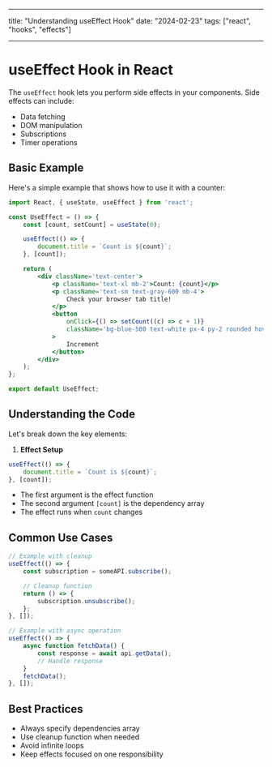 
---

title: "Understanding useEffect Hook"
date: "2024-02-23"
tags: ["react", "hooks", "effects"]

---

# useEffect Hook in React

The `useEffect` hook lets you perform side effects in your components. Side effects can include:

-   Data fetching
-   DOM manipulation
-   Subscriptions
-   Timer operations

## Basic Example

Here's a simple example that shows how to use it with a counter:

```jsx
import React, { useState, useEffect } from 'react';

const UseEffect = () => {
    const [count, setCount] = useState(0);

    useEffect(() => {
        document.title = `Count is ${count}`;
    }, [count]);

    return (
        <div className='text-center'>
            <p className='text-xl mb-2'>Count: {count}</p>
            <p className='text-sm text-gray-600 mb-4'>
                Check your browser tab title!
            </p>
            <button
                onClick={() => setCount((c) => c + 1)}
                className='bg-blue-500 text-white px-4 py-2 rounded hover:bg-blue-600'
            >
                Increment
            </button>
        </div>
    );
};

export default UseEffect;
```

## Understanding the Code

Let's break down the key elements:

1. **Effect Setup**

```jsx
useEffect(() => {
    document.title = `Count is ${count}`;
}, [count]);
```

-   The first argument is the effect function
-   The second argument `[count]` is the dependency array
-   The effect runs when `count` changes

## Common Use Cases

```jsx
// Example with cleanup
useEffect(() => {
    const subscription = someAPI.subscribe();

    // Cleanup function
    return () => {
        subscription.unsubscribe();
    };
}, []);

// Example with async operation
useEffect(() => {
    async function fetchData() {
        const response = await api.getData();
        // Handle response
    }
    fetchData();
}, []);
```

## Best Practices

-   Always specify dependencies array
-   Use cleanup function when needed
-   Avoid infinite loops
-   Keep effects focused on one responsibility

<CodeDemo>
    <UseEffect />
</CodeDemo>
